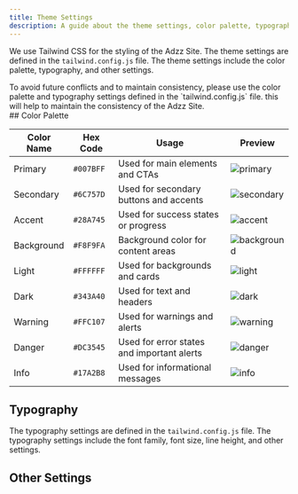 ```yaml
---
title: Theme Settings
description: A guide about the theme settings, color palette, typography in Adzz Site.
---
```



We use Tailwind CSS for the styling of the Adzz Site. The theme settings are defined in the `tailwind.config.js` file. The theme settings include the color palette, typography, and other settings.

<Aside>
To avoid future conflicts and to maintain consistency, please use the color palette and typography settings defined in the `tailwind.config.js` file. this will help to maintain the consistency of the Adzz Site.
</Aside>
## Color Palette

| Color Name | Hex Code  | Usage                                      | Preview                                                                                    |
| ---------- | --------- | ------------------------------------------ | ------------------------------------------------------------------------------------------ |
| Primary    | `#007BFF` | Used for main elements and CTAs            | ![primary](https://place-hold.it/128x36/007BFF/FFFFFF?text=primary&bold&fontsize=18)       |
| Secondary  | `#6C757D` | Used for secondary buttons and accents     | ![secondary](https://place-hold.it/128x36/6C757D/FFFFFF?text=secondary&bold&fontsize=18)   |
| Accent     | `#28A745` | Used for success states or progress        | ![accent](https://place-hold.it/128x36/28A745/FFFFFF?text=accent&bold&fontsize=18)         |
| Background | `#F8F9FA` | Background color for content areas         | ![background](https://place-hold.it/128x36/F8F9FA/000000?text=background&bold&fontsize=18) |
| Light      | `#FFFFFF` | Used for backgrounds and cards             | ![light](https://place-hold.it/128x36/FFFFFF/000000?text=light&bold&fontsize=18)           |
| Dark       | `#343A40` | Used for text and headers                  | ![dark](https://place-hold.it/128x36/343A40/FFFFFF?text=dark&bold&fontsize=18)             |
| Warning    | `#FFC107` | Used for warnings and alerts               | ![warning](https://place-hold.it/128x36/FFC107/000000?text=warning&bold&fontsize=18)       |
| Danger     | `#DC3545` | Used for error states and important alerts | ![danger](https://place-hold.it/128x36/DC3545/FFFFFF?text=danger&bold&fontsize=18)         |
| Info       | `#17A2B8` | Used for informational messages            | ![info](https://place-hold.it/128x36/17A2B8/FFFFFF?text=info&bold&fontsize=18)             |

## Typography

The typography settings are defined in the `tailwind.config.js` file. The typography settings include the font family, font size, line height, and other settings.

## Other Settings
